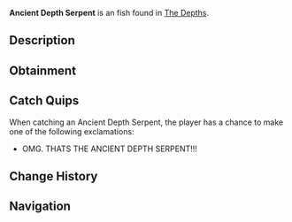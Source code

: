 {{FishInfobox
|image          = Ancient Depth Serpent.png
|rarity         = Exotic
|sea            = First Sea
|location       = [[The Depths]]
|sublocation    = 
|sources        = Fishing Rod
|radar_location = 
|prog_speed     = -60
|xp             = 2200
|weather        = 
|time           = Night
|season         = 
|bait           = Truffle Worm
|base_weight    = 1000
|base_value     = 8000
|weight_range   = 500
|base_chance    = 0.01
|base_resil     = 2
}}
'''Ancient Depth Serpent''' is an {{Rarity|Exotic}} fish found in [[The Depths]].

== Description ==
{{Description|A colossal, serpent-like creature with armored scales and glowing eyes, lurking in the abyss. The Ancient Depth Serpent is only active when The Depths go completely dark... No one knows where it goes in the meantime, possibly lurking in a secret cave?|Bestiary Entry}}

== Obtainment ==
{{Description|Dwells in the deepest trenches, guarding forgotten underwater ruins. Appears only during the darkest of nights...|Bestiary Hint}}
{{Fish Availability|
The Depths/Absolute Darkness
|top_rods      = 
Leviathan's Fang Rod\153972.2\221657.65;
Free Spirit Rod\147573.54\203698.71;
Trident Rod\131131.9\181003.99;
Great Rod of Oscar\121728.58\137607.53;
Ethereal Prism Rod\118388.41\143654;
Krampus's Rod\106426.6\109446.91;
Magma Rod\103697.71\106640.58;
Magnet Rod\43320.23\101594.53;
Azure Of Lagoon\116819.46\166379.05;
Heaven's Rod\82588.32\160458.4;
Astralhook Rod\118197.57\156053.63;
No-Life Rod\117413.95\154174.12;
Seraphic Rod\116928.92\144391.56;
Challenger's Rod\111786.29\143500;
Rod Of The Forgotten Fang\106256.47\135241.81;
Blazebringer Rod\98084.83\128621.72;
Rod Of The Depths\92154.86\115960.02;
Rod Of The Exalted One\91340.64\111661.81;
Verdant Shear Rod\91286.53\121755.06;
Zeus Rod\91083.69\119440.91;
Depthseeker Rod\85752.02\115045.98;
Avalanche Rod\75089.21\100980.33;
Volcanic Rod\71116.05\93256.71;
Steady Rod\24543.24\34424.5
|recommended   = Trident Rod
}}

== Catch Quips ==
When catching an Ancient Depth Serpent, the player has a chance to make one of the following exclamations:
* OMG. THATS THE ANCIENT DEPTH SERPENT!!!

== Change History ==
{{Change History|{{subst:Current Version}}}}

== Navigation ==
{{Fish Navbox|The Depths}}